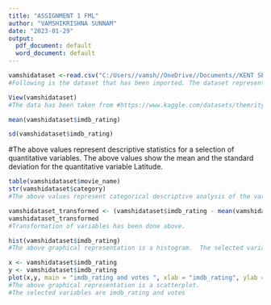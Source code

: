 ---
title: "ASSIGNMENT 1 FML"
author: "VAMSHIKRISHNA SUNNAM"
date: "2023-01-29"
output:
  pdf_document: default
  word_document: default
---



```{R}
vamshidataset <-read.csv("C:/Users//vamsh//OneDrive//Documents//KENT SEM 01//FML//Assignment 01 FML//movies.csv")
#Following is the dataset that has been imported. The dataset represents imdb top 100 movies.

```

```{r}
View(vamshidataset)
#The data has been taken from #https://www.kaggle.com/datasets/themrityunjaypathak/imdb-top-100-movies
```

```{r}
mean(vamshidataset$imdb_rating)
```


```{r}
sd(vamshidataset$imdb_rating)
```

#The above values represent descriptive statistics for a selection of quantitative  variables. The above values show the mean and the standard deviation for the quantitative variable Latitude.
```{r}
table(vamshidataset$movie_name)
str(vamshidataset$category)
#The above values represent categorical descriptive analysis of the variables. 
```

```{r}
vamshidataset_transformed <- (vamshidataset$imdb_rating - mean(vamshidataset$imdb_rating)/sd(vamshidataset$imdb_rating))
vamshidataset_transformed
#Transformation of variables has been done above.
```

```{r}
hist(vamshidataset$imdb_rating)
#The above graphical representation is a histogram.  The selected variable is the Elevation.
```

```{r}
x <- vamshidataset$imdb_rating
y <- vamshidataset$imdb_rating
plot(x,y, main = "imdb_rating and votes ", xlab = "imdb_rating", ylab = "votes")
#The above graphical representation is a scatterplot. 
#The selected variables are imdb_rating and votes
```


